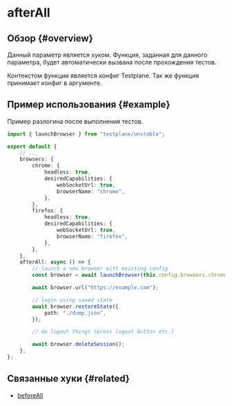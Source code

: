 # afterAll

## Обзор {#overview}

Данный параметр является хуком. Функция, заданная для данного параметра, будет автоматически вызвана после прохождения тестов.

Контекстом функции является конфиг Testplane. Так же функция принимает конфиг в аргументе.

## Пример использования {#example}

Пример разлогина после выполнения тестов.

```typescript title="testplane.config.ts"
import { launchBrowser } from "testplane/unstable";

export default {
    // ...
    browsers: {
        chrome: {
            headless: true,
            desiredCapabilities: {
                webSocketUrl: true,
                browserName: "chrome",
            },
        },
        firefox: {
            headless: true,
            desiredCapabilities: {
                webSocketUrl: true,
                browserName: "firefox",
            },
        },
    },
    afterAll: async () => {
        // launch a new browser with existing config
        const browser = await launchBrowser(this.config.browsers.chrome);

        await browser.url("https://example.com");

        // login using saved state
        await browser.restoreState({
            path: "./dump.json",
        });

        // do logout things (press logout button etc.)

        await browser.deleteSession();
    },
};
```

## Связанные хуки {#related}

-   [beforeAll](../before-all)
